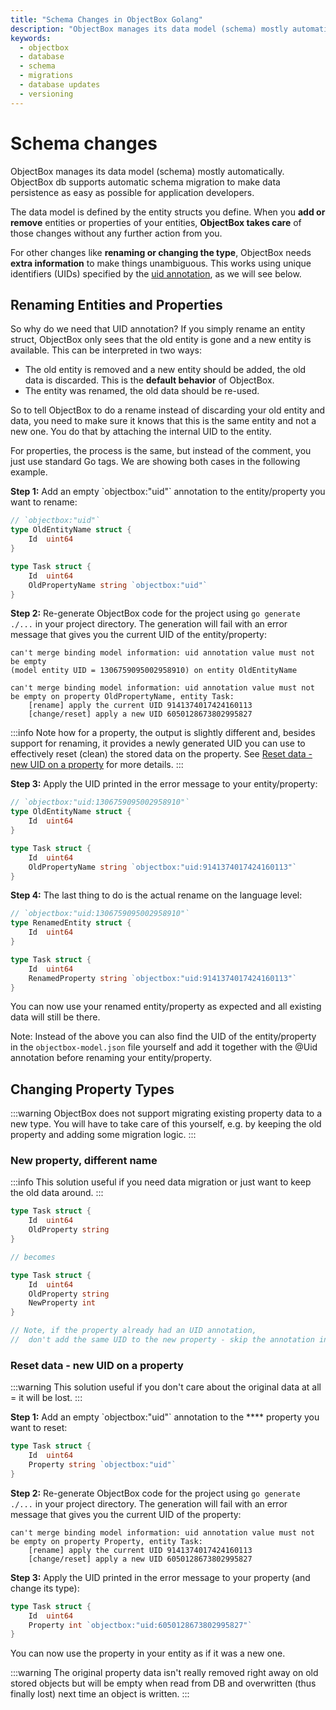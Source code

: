 ```yaml
---
title: "Schema Changes in ObjectBox Golang"
description: "ObjectBox manages its data model (schema) mostly automatically. ObjectBox db supports automatic schema migration to make data persistence as easy as possible..."
keywords:
  - objectbox
  - database
  - schema
  - migrations
  - database updates
  - versioning
---
```








<TechnicalArticleSchema
  headline="Schema Changes in ObjectBox Golang"
  description="ObjectBox manages its data model (schema) mostly automatically. ObjectBox db supports automatic schema migration to make data persistence as easy as possible..."
  url="https://golang.objectbox.io//schema-changes"
  datePublished="2025-07-22"
  dateModified="2025-07-22"
/>

# Schema changes

ObjectBox manages its data model (schema) mostly automatically. ObjectBox db supports automatic schema migration to make data persistence as easy as possible for application developers.


The data model is defined by the entity structs you define. When you **add or remove** entities or properties of your entities, **ObjectBox takes care** of those changes without any further action from you.

For other changes like **renaming or changing the type**, ObjectBox needs **extra information** to make things unambiguous. This works using unique identifiers (UIDs) specified by the [uid annotation](entity-annotations#uid), as we will see below.

## Renaming Entities and Properties <a href="#renaming-entities-and-properties" id="renaming-entities-and-properties"></a>

So why do we need that UID annotation? If you simply rename an entity struct, ObjectBox only sees that the old entity is gone and a new entity is available. This can be interpreted in two ways:

* The old entity is removed and a new entity should be added, the old data is discarded. This is the **default behavior** of ObjectBox.
* The entity was renamed, the old data should be re-used.

So to tell ObjectBox to do a rename instead of discarding your old entity and data, you need to make sure it knows that this is the same entity and not a new one. You do that by attaching the internal UID to the entity.

For properties, the process is the same, but instead of the comment, you just use standard Go tags. We are showing both cases in the following example.

&#x20;**Step 1:** Add an empty \`objectbox:"uid"\` annotation to the entity/property you want to rename:

```go
// `objectbox:"uid"`
type OldEntityName struct {
	Id  uint64
}

type Task struct {
	Id  uint64
	OldPropertyName string `objectbox:"uid"`
}
```

&#x20;**Step 2:** Re-generate ObjectBox code for the project using `go generate ./...` in your project directory. The generation will fail with an error message that gives you the current UID of the entity/property:

```text title="output for empty uid annotation on an entity"
can't merge binding model information: uid annotation value must not be empty 
(model entity UID = 1306759095002958910) on entity OldEntityName
```

```text title="output for empty uid annotation on a property"
can't merge binding model information: uid annotation value must not be empty on property OldPropertyName, entity Task:
    [rename] apply the current UID 9141374017424160113
    [change/reset] apply a new UID 6050128673802995827
```

:::info
Note how for a property, the output is slightly different and, besides support for renaming, it provides a newly generated UID you can use to effectively reset (clean) the stored data on the property. See [Reset data - new UID on a property](schema-changes#reset-data-new-uid-on-a-property) for more details.
:::

&#x20;**Step 3:** Apply the UID printed in the error message to your entity/property:

```go
// `objectbox:"uid:1306759095002958910"`
type OldEntityName struct {
	Id  uint64
}

type Task struct {
	Id  uint64
	OldPropertyName string `objectbox:"uid:9141374017424160113"`
}
```

&#x20;**Step 4:** The last thing to do is the actual rename on the language level:

```go
// `objectbox:"uid:1306759095002958910"`
type RenamedEntity struct {
	Id  uint64
}

type Task struct {
	Id  uint64
	RenamedProperty string `objectbox:"uid:9141374017424160113"`
}
```

&#x20;You can now use your renamed entity/property as expected and all existing data will still be there.

&#x20;Note: Instead of the above you can also find the UID of the entity/property in the `objectbox-model.json` file yourself and add it together with the @Uid annotation before renaming your entity/property.

## Changing Property Types

:::warning
ObjectBox does not support migrating existing property data to a new type. You will have to take care of this yourself, e.g. by keeping the old property and adding some migration logic.
:::

### **N**ew property, different name

:::info
This solution useful if you need data migration or just want to keep the old data around.
:::

```go
type Task struct {
	Id  uint64
	OldProperty string 
}

// becomes

type Task struct {
	Id  uint64
	OldProperty string 
	NewProperty int
}

// Note, if the property already had an UID annotation, 
//  don't add the same UID to the new property - skip the annotation instead.
```

### **Reset data - new UID on a property**

:::warning
This solution useful if you don't care about the original data at all = it will be lost.
:::

&#x20;**Step 1:** Add an empty \`objectbox:"uid"\` annotation to the **** property you want to reset:

```go
type Task struct {
	Id  uint64
	Property string `objectbox:"uid"`
}
```

&#x20;**Step 2:** Re-generate ObjectBox code for the project using `go generate ./...` in your project directory. The generation will fail with an error message that gives you the current UID of the property:

```
can't merge binding model information: uid annotation value must not be empty on property Property, entity Task:
    [rename] apply the current UID 9141374017424160113
    [change/reset] apply a new UID 6050128673802995827
```

&#x20;**Step 3:** Apply the UID printed in the error message to your property (and change its type):

```go
type Task struct {
	Id  uint64
	Property int `objectbox:"uid:6050128673802995827"`
}
```

You can now use the property in your entity as if it was a new one.&#x20;

:::warning
The original property data isn't really removed right away on old stored objects but will be empty when read from DB and overwritten (thus finally lost) next time an object is written.
:::